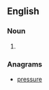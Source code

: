 ==English==

===Noun===
{{head|en|noun plural form}}

# {{plural of|peruser|lang=en}}

===Anagrams===
* [[pressure#English|pressure]]